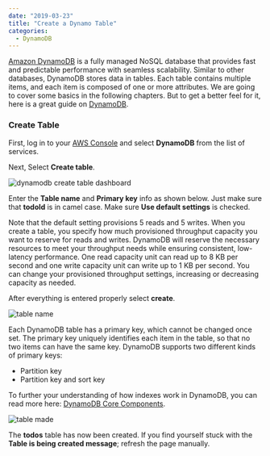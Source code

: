 ```yaml
---
date: "2019-03-23"
title: "Create a Dynamo Table"
categories:
  - DynamoDB
---
```


[Amazon DynamoDB](https://aws.amazon.com/dynamodb/) is a fully managed NoSQL database that provides fast and predictable performance with seamless scalability. Similar to other databases, DynamoDB stores data in tables. Each table contains multiple items, and each item is composed of one or more attributes. We are going to cover some basics in the following chapters. But to get a better feel for it, here is a great guide on [DynamoDB](https://www.dynamodbguide.com/).

### Create Table

First, log in to your [AWS Console](https://aws.amazon.com/) and select **DynamoDB** from the list of services.

Next, Select **Create table**.

![dynamodb create table dashboard](https://s3.amazonaws.com/aws-meetup-images/DynamoDB/Screen+Shot+2019-03-23+at+4.04.16+PM.png)

Enter the **Table name** and **Primary key** info as shown below. Just make sure that **todoId** is in camel case.
Make sure **Use default settings** is checked.

Note that the default setting provisions 5 reads and 5 writes. When you create a table, you specify how much provisioned throughput capacity you want to reserve for reads and writes. DynamoDB will reserve the necessary resources to meet your throughput needs while ensuring consistent, low-latency performance. One read capacity unit can read up to 8 KB per second and one write capacity unit can write up to 1 KB per second. You can change your provisioned throughput settings, increasing or decreasing capacity as needed.

After everything is entered properly select **create**.

![table name](https://s3.amazonaws.com/aws-meetup-images/DynamoDB/Screen+Shot+2019-03-23+at+4.05.52+PM.png)

Each DynamoDB table has a primary key, which cannot be changed once set. The primary key uniquely identifies each item in the table, so that no two items can have the same key. DynamoDB supports two different kinds of primary keys:

- Partition key
- Partition key and sort key

To further your understanding of how indexes work in DynamoDB, you can read more here: [DynamoDB Core Components](https://docs.aws.amazon.com/amazondynamodb/latest/developerguide/HowItWorks.CoreComponents.html).

![table made](https://s3.amazonaws.com/aws-meetup-images/DynamoDB/Screen+Shot+2019-03-23+at+4.06.43+PM.png)

The **todos** table has now been created. If you find yourself stuck with the **Table is being created message**; refresh the page manually.
